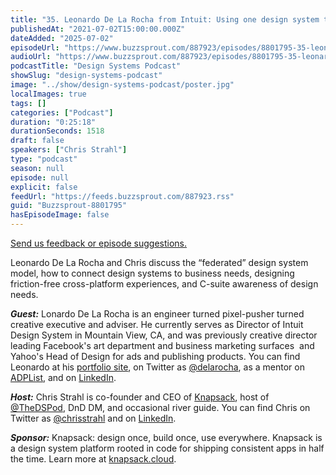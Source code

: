 ```yaml
---
title: "35. Leonardo De La Rocha from Intuit: Using one design system to manage dozens of products"
publishedAt: "2021-07-02T15:00:00.000Z"
dateAdded: "2025-07-02"
episodeUrl: "https://www.buzzsprout.com/887923/episodes/8801795-35-leonardo-de-la-rocha-from-intuit-using-one-design-system-to-manage-dozens-of-products.mp3"
audioUrl: "https://www.buzzsprout.com/887923/episodes/8801795-35-leonardo-de-la-rocha-from-intuit-using-one-design-system-to-manage-dozens-of-products.mp3"
podcastTitle: "Design Systems Podcast"
showSlug: "design-systems-podcast"
image: "../show/design-systems-podcast/poster.jpg"
localImages: true
tags: []
categories: ["Podcast"]
duration: "0:25:18"
durationSeconds: 1518
draft: false
speakers: ["Chris Strahl"]
type: "podcast"
season: null
episode: null
explicit: false
feedUrl: "https://feeds.buzzsprout.com/887923.rss"
guid: "Buzzsprout-8801795"
hasEpisodeImage: false
---
```

[Send us feedback or episode suggestions.](https://www.buzzsprout.com/twilio/text_messages/887923/open_sms)

Leonardo De La Rocha and Chris discuss the “federated” design system model, how to connect design systems to business needs, designing friction-free cross-platform experiences, and C-suite awareness of design needs.

**_Guest:_** Lonardo De La Rocha is an engineer turned pixel-pusher turned creative executive and adviser. He currently serves as Director of Intuit Design System in Mountain View, CA, and was previously creative director leading Facebook's art department and business marketing surfaces  and Yahoo's Head of Design for ads and publishing products. You can find Leonardo at his [portfolio site](https://delarocha.myportfolio.com/portfolio), on Twitter as [@delarocha](https://twitter.com/delarocha), as a mentor on [ADPList](https://adplist.org/mentors/leonardo-de-la-rocha), and on [LinkedIn](https://www.linkedin.com/in/delarocha/). 

**_Host:_** Chris Strahl is co-founder and CEO of [Knapsack](https://www.knapsack.cloud/), host of [@TheDSPod](https://twitter.com/thedspod), DnD DM, and occasional river guide. You can find Chris on Twitter as [@chrisstrahl](https://twitter.com/chrisstrahl) and on [LinkedIn](https://www.linkedin.com/in/chrisstrahl/).

**_Sponsor:_** Knapsack: design once, build once, use everywhere. Knapsack is a design system platform rooted in code for shipping consistent apps in half the time. Learn more at [knapsack.cloud](https://www.knapsack.cloud).
